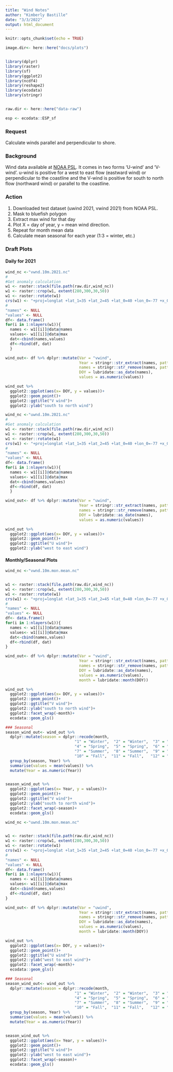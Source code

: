 ```yaml
---
title: "Wind Notes"
author: "Kimberly Bastille"
date: "3/3/2022"
output: html_document
---
```


```r
knitr::opts_chunk$set(echo = TRUE)

image.dir<- here::here("docs/plots")


library(dplyr)
library(raster)
library(sf)
library(ggplot2)
library(ncdf4)
library(reshape2)
library(ecodata)
library(stringr)


raw.dir <- here::here("data-raw")

esp <- ecodata::ESP_sf


```

### Request

Calculate winds parallel and perpendicular to shore. 

### Background

Wind data available at [NOAA PSL](https://downloads.psl.noaa.gov/Datasets/NARR/Dailies/monolevel/). It comes in two forms 'U-wind' and 'V-wind'. u-wind is positive for a west to east flow (eastward wind) or perpendicular to the coastline and the V-wind is positive for south to north flow (northward wind) or parallel to the coastline. 

### Action

1) Downloaded test dataset (uwind 2021, vwind 2021) from NOAA PSL.
2) Mask to bluefish polygon
3) Extract max wind for that day
4) Plot X = day of year, y = mean wind direction. 
5) Repeat for month mean data
6) Calculate mean seasonal for each year (1:3 = winter, etc.)

### Draft Plots {.tabset .tabset-fade}

#### Daily for 2021

```r
wind_nc <-"vwnd.10m.2021.nc"
#
#Get anomaly calculation
w1 <- raster::stack(file.path(raw.dir,wind_nc))
w1 <- raster::crop(w1, extent(280,300,30,50))
w1 <- raster::rotate(w1)
crs(w1) <- "+proj=longlat +lat_1=35 +lat_2=45 +lat_0=40 +lon_0=-77 +x_0=0 +y_0=0 +datum=NAD83 +no_defs +ellps=GRS80 +towgs84=0,0,0"
#
"names" <- NULL
"values" <- NULL
df<- data.frame()
for(i in 1:nlayers(w1)){
  names <- w1[[i]]@data@names
  values<- w1[[i]]@data@max
  dat<-cbind(names,values)
  df<-rbind(df, dat)
  }

wind_out<- df %>% dplyr::mutate(Var = "vwind",
                                Year = stringr::str_extract(names, pattern = "\\d{4}"), 
                                names = stringr::str_remove(names, pattern = "X"), 
                                DOY = lubridate::as_date(names), 
                                values = as.numeric(values))

wind_out %>% 
  ggplot2::ggplot(aes(x= DOY, y = values))+
  ggplot2::geom_point()+
  ggplot2::ggtitle("V wind")+
  ggplot2::ylab("south to north wind")


```


```r

wind_nc <-"uwnd.10m.2021.nc"
#
#Get anomaly calculation
w1 <- raster::stack(file.path(raw.dir,wind_nc))
w1 <- raster::crop(w1, extent(280,300,30,50))
w1 <- raster::rotate(w1)
crs(w1) <- "+proj=longlat +lat_1=35 +lat_2=45 +lat_0=40 +lon_0=-77 +x_0=0 +y_0=0 +datum=NAD83 +no_defs +ellps=GRS80 +towgs84=0,0,0"
#
"names" <- NULL
"values" <- NULL
df<- data.frame()
for(i in 1:nlayers(w1)){
  names <- w1[[i]]@data@names
  values<- w1[[i]]@data@max
  dat<-cbind(names,values)
  df<-rbind(df, dat)
  }

wind_out<- df %>% dplyr::mutate(Var = "uwind",
                                Year = stringr::str_extract(names, pattern = "\\d{4}"), 
                                names = stringr::str_remove(names, pattern = "X"), 
                                DOY = lubridate::as_date(names), 
                                values = as.numeric(values))

wind_out %>% 
  ggplot2::ggplot(aes(x= DOY, y = values))+
  ggplot2::geom_point()+
  ggplot2::ggtitle("U wind")+
  ggplot2::ylab("west to east wind")


```



#### Monthly/Seasonal Plots
```r

wind_nc <-"vwnd.10m.mon.mean.nc"


w1 <- raster::stack(file.path(raw.dir,wind_nc))
w1 <- raster::crop(w1, extent(280,300,30,50))
w1 <- raster::rotate(w1)
crs(w1) <- "+proj=longlat +lat_1=35 +lat_2=45 +lat_0=40 +lon_0=-77 +x_0=0 +y_0=0 +datum=NAD83 +no_defs +ellps=GRS80 +towgs84=0,0,0"
#
"names" <- NULL
"values" <- NULL
df<- data.frame()
for(i in 1:nlayers(w1)){
  names <- w1[[i]]@data@names
  values<- w1[[i]]@data@max
  dat<-cbind(names,values)
  df<-rbind(df, dat)
}

wind_out<- df %>% dplyr::mutate(Var = "vwind",
                                Year = stringr::str_extract(names, pattern = "\\d{4}"), 
                                names = stringr::str_remove(names, pattern = "X"), 
                                DOY = lubridate::as_date(names), 
                                values = as.numeric(values), 
                                month = lubridate::month(DOY))

wind_out %>% 
  ggplot2::ggplot(aes(x= DOY, y = values))+
  ggplot2::geom_point()+
  ggplot2::ggtitle("V wind")+
  ggplot2::ylab("south to north wind")+
  ggplot2::facet_wrap(~month)+
  ecodata::geom_gls()

### Seasonal
season_wind_out<- wind_out %>% 
  dplyr::mutate(season = dplyr::recode(month, 
                              "1" = "Winter",  "2" = "Winter",  "3" = "Winter", 
                              "4" = "Spring",  "5" = "Spring",  "6" = "Spring", 
                              "7" = "Summer",  "8" = "Summer",  "9" = "Summer", 
                              "10" = "Fall",  "11" = "Fall",   "12" = "Fall")) %>% 
  group_by(season, Year) %>% 
  summarise(values = mean(values)) %>% 
  mutate(Year = as.numeric(Year))


season_wind_out %>% 
  ggplot2::ggplot(aes(x= Year, y = values))+
  ggplot2::geom_point()+
  ggplot2::ggtitle("V wind")+
  ggplot2::ylab("south to north wind")+
  ggplot2::facet_wrap(~season)+
  ecodata::geom_gls()

```

```r

wind_nc <-"uwnd.10m.mon.mean.nc"


w1 <- raster::stack(file.path(raw.dir,wind_nc))
w1 <- raster::crop(w1, extent(280,300,30,50))
w1 <- raster::rotate(w1)
crs(w1) <- "+proj=longlat +lat_1=35 +lat_2=45 +lat_0=40 +lon_0=-77 +x_0=0 +y_0=0 +datum=NAD83 +no_defs +ellps=GRS80 +towgs84=0,0,0"
#
"names" <- NULL
"values" <- NULL
df<- data.frame()
for(i in 1:nlayers(w1)){
  names <- w1[[i]]@data@names
  values<- w1[[i]]@data@max
  dat<-cbind(names,values)
  df<-rbind(df, dat)
}

wind_out<- df %>% dplyr::mutate(Var = "uwind",
                                Year = stringr::str_extract(names, pattern = "\\d{4}"), 
                                names = stringr::str_remove(names, pattern = "X"), 
                                DOY = lubridate::as_date(names), 
                                values = as.numeric(values), 
                                month = lubridate::month(DOY))

wind_out %>% 
  ggplot2::ggplot(aes(x= DOY, y = values))+
  ggplot2::geom_point()+
  ggplot2::ggtitle("U wind")+
  ggplot2::ylab("west to east wind")+
  ggplot2::facet_wrap(~month)+
  ecodata::geom_gls()

### Seasonal
season_wind_out<- wind_out %>% 
  dplyr::mutate(season = dplyr::recode(month, 
                              "1" = "Winter",  "2" = "Winter",  "3" = "Winter", 
                              "4" = "Spring",  "5" = "Spring",  "6" = "Spring", 
                              "7" = "Summer",  "8" = "Summer",  "9" = "Summer", 
                              "10" = "Fall",  "11" = "Fall",   "12" = "Fall")) %>% 
  group_by(season, Year) %>% 
  summarise(values = mean(values)) %>% 
  mutate(Year = as.numeric(Year))


season_wind_out %>% 
  ggplot2::ggplot(aes(x= Year, y = values))+
  ggplot2::geom_point()+
  ggplot2::ggtitle("U wind")+
  ggplot2::ylab("west to east wind")+
  ggplot2::facet_wrap(~season)+
  ecodata::geom_gls()

```


